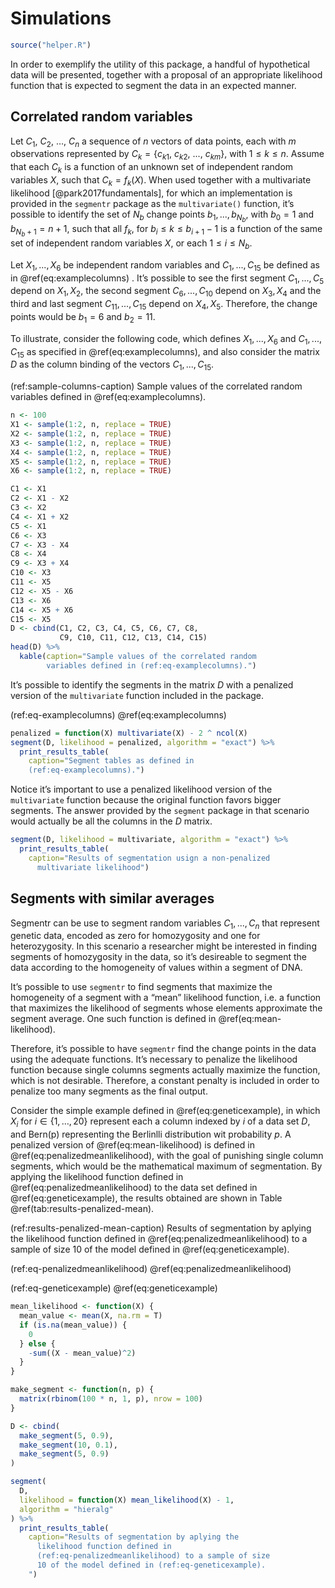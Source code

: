 # Simulations

```r
source("helper.R")
```

In order to exemplify the utility of this package, a handful of hypothetical
data will be presented, together with a proposal of an appropriate likelihood
function that is expected to segment the data in an expected manner.

## Correlated random variables

Let $C_1$, $C_2$, ..., $C_n$ a sequence of $n$ vectors of data points, each with $m$
observations represented by $C_k = \{c_{k1},\ c_{k2},\ ...,\ c_{km}\}$, with
$1 \le k \le n$. Assume that each $C_k$ is a function of an unknown set of independent
random variables $X$, such that $C_k = f_k(X)$. When used together with a multivariate
likelihood [@park2017fundamentals], for which an implementation is provided in
the `segmentr` package as the `multivariate()` function, it's possible to identify
the set of $N_b$ change points
$b_1, ..., b_{N_b}$, with $b_0 = 1$ and $b_{N_b + 1} = n + 1$, such that all $f_k$, for
$b_i \le k \le b_{i+1}-1$ is a function of the same set of independent random variables $X$,
or each $1 \le i \le N_b$.

Let $X_1, ..., X_6$ be independent random variables and $C_1, ..., C_{15}$ be
defined as in \@ref(eq:examplecolumns) . It's possible to see the first segment $C_1, ..., C_5$
depend on $X_1, X_2$, the second segment $C_6, ..., C_{10}$ depend on $X_3, X_4$ and the third
and last segment $C_{11}, ..., C_{15}$ depend on $X_4, X_5$. Therefore, the change points would
be $b_1 = 6$ and $b_2 = 11$.

\begin{equation}
\begin{aligned}
C_1 & = X_1 \\
C_2 & = X_1 - X_2 \\
C_3 & = X_2 \\
C_4 & = X_1 + X_2 \\
C_5 & = X_1 \\
C_6 & = X_3 \\
C_7 & = X_3 - X_4 \\
C_8 & = X_4 \\
C_9 & = X_3 + X_4 \\
C_{10} & = X_3 \\
C_{11} & = X_5 \\
C_{12} & = X_5 - X_6 \\
C_{13} & = X_6 \\
C_{14} & = X_5 + X_6 \\
C_{15} & = X_5
\end{aligned}
(\#eq:examplecolumns)
\end{equation}

To illustrate, consider the following code, which defines $X_1, ..., X_6$ and $C_1, ..., C_{15}$ as specified in \@ref(eq:examplecolumns), and also consider the matrix $D$ as the column binding of the vectors $C_1, ..., C_{15}$.

(ref:sample-columns-caption) Sample values of the correlated random variables defined in \@ref(eq:examplecolumns).

```r
n <- 100
X1 <- sample(1:2, n, replace = TRUE)
X2 <- sample(1:2, n, replace = TRUE)
X3 <- sample(1:2, n, replace = TRUE)
X4 <- sample(1:2, n, replace = TRUE)
X5 <- sample(1:2, n, replace = TRUE)
X6 <- sample(1:2, n, replace = TRUE)

C1 <- X1
C2 <- X1 - X2
C3 <- X2
C4 <- X1 + X2
C5 <- X1
C6 <- X3
C7 <- X3 - X4
C8 <- X4
C9 <- X3 + X4
C10 <- X3
C11 <- X5
C12 <- X5 - X6
C13 <- X6
C14 <- X5 + X6
C15 <- X5
D <- cbind(C1, C2, C3, C4, C5, C6, C7, C8,
           C9, C10, C11, C12, C13, C14, C15)
head(D) %>%
  kable(caption="Sample values of the correlated random
        variables defined in (ref:eq-examplecolumns).")
```

It's possible to identify the segments in the matrix $D$ with a penalized version of the
`multivariate` function included in the package.


(ref:eq-examplecolumns) \@ref(eq:examplecolumns)

```r
penalized = function(X) multivariate(X) - 2 ^ ncol(X)
segment(D, likelihood = penalized, algorithm = "exact") %>%
  print_results_table(
    caption="Segment tables as defined in
    (ref:eq-examplecolumns).")
```

Notice it's important to use a penalized likelihood version of the `multivariate` function because
the original function favors bigger segments. The answer provided by the `segment` package
in that scenario would actually be all the columns in the $D$ matrix.

```r
segment(D, likelihood = multivariate, algorithm = "exact") %>%
  print_results_table(
    caption="Results of segmentation usign a non-penalized
      multivariate likelihood")
```

## Segments with similar averages

Segmentr can be use to segment random variables $C_1, ..., C_n$ that represent
genetic data, encoded as zero for homozygosity and
one for heterozygosity. In this scenario a researcher might be interested in finding
segments of homozygosity in the data, so it's desireable to segment the data
according to the homogeneity of values within a segment of DNA.

It's possible to use `segmentr` to find segments
that maximize the homogeneity of a segment with a "mean" likelihood function, i.e. a
function that maximizes the likelihood of segments whose elements approximate the
segment average. One such function is defined in \@ref(eq:mean-likelihood).

Therefore, it's possible to have `segmentr` find the change points in the data using
the adequate functions. It's necessary to penalize the likelihood function because
single columns segments actually maximize the function, which is not desirable.
Therefore, a constant penalty is included in order to penalize too many segments
as the final output.

Consider the simple example defined in \@ref(eq:geneticexample), in which
$X_i$ for $i \in \{1, \dots, 20\}$ represent each a column indexed by $i$ of a
data set $D$, and $\text{Bern(p)}$ representing the Berlinlli distribution wit
probability $p$. A penalized version of \@ref(eq:mean-likelihood) is defined in
\@ref(eq:penalizedmeanlikelihood), with the goal of punishing single column
segments, which would be the mathematical maximum of segmentation. By applying
the likelihood function defined in \@ref(eq:penalizedmeanlikelihood) to
the data set defined in \@ref(eq:geneticexample), the results obtained are
shown in Table \@ref(tab:results-penalized-mean).

\begin{equation}
L_{\mu}(X)=-\sum_i(x_i-E[X])^2 \;\bigg|\; x_i \in X
(\#eq:mean-likelihood)
\end{equation}

\begin{equation}
P_{L_{\mu}}(X)=L_{\mu}(X)-1
(\#eq:penalizedmeanlikelihood)
\end{equation}

\begin{equation}
\begin{aligned}
X_{1} & \sim \text{Bern}(0.9) \\
X_{2} & \sim \text{Bern}(0.9) \\
X_{3} & \sim \text{Bern}(0.9) \\
X_{4} & \sim \text{Bern}(0.9) \\
X_{5} & \sim \text{Bern}(0.9) \\
X_{6} & \sim \text{Bern}(0.1) \\
X_{7} & \sim \text{Bern}(0.1) \\
X_{8} & \sim \text{Bern}(0.1) \\
X_{9} & \sim \text{Bern}(0.1) \\
X_{10} & \sim \text{Bern}(0.1) \\
X_{11} & \sim \text{Bern}(0.1) \\
X_{12} & \sim \text{Bern}(0.1) \\
X_{13} & \sim \text{Bern}(0.1) \\
X_{14} & \sim \text{Bern}(0.1) \\
X_{15} & \sim \text{Bern}(0.1) \\
X_{16} & \sim \text{Bern}(0.9) \\
X_{17} & \sim \text{Bern}(0.9) \\
X_{18} & \sim \text{Bern}(0.9) \\
X_{19} & \sim \text{Bern}(0.9) \\
X_{20} & \sim \text{Bern}(0.9)
\end{aligned}
(\#eq:geneticexample)
\end{equation}

(ref:results-penalized-mean-caption) Results of segmentation by aplying the likelihood function defined in \@ref(eq:penalizedmeanlikelihood) to a sample of size 10 of the model defined in \@ref(eq:geneticexample).

(ref:eq-penalizedmeanlikelihood) \@ref(eq:penalizedmeanlikelihood)

(ref:eq-geneticexample) \@ref(eq:geneticexample)

```r
mean_likelihood <- function(X) {
  mean_value <- mean(X, na.rm = T)
  if (is.na(mean_value)) {
    0
  } else {
    -sum((X - mean_value)^2)
  }
}

make_segment <- function(n, p) {
  matrix(rbinom(100 * n, 1, p), nrow = 100)
}

D <- cbind(
  make_segment(5, 0.9),
  make_segment(10, 0.1),
  make_segment(5, 0.9)
)

segment(
  D,
  likelihood = function(X) mean_likelihood(X) - 1,
  algorithm = "hieralg"
) %>%
  print_results_table(
    caption="Results of segmentation by aplying the
      likelihood function defined in
      (ref:eq-penalizedmeanlikelihood) to a sample of size
      10 of the model defined in (ref:eq-geneticexample).
    ")
```


